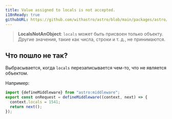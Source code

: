 ```yaml
---
title: Value assigned to locals is not accepted.
i18nReady: true
githubURL: https://github.com/withastro/astro/blob/main/packages/astro/src/core/errors/errors-data.ts
---
```


> **LocalsNotAnObject**: `locals` может быть присвоен только объекту. Другие значения, такие как числа, строки и т. д., не принимаются.

## Что пошло не так?

Выбрасывается, когда `locals` перезаписывается чем-то, что не является объектом.

Например:
```ts
import {defineMiddleware} from "astro:middleware";
export const onRequest = defineMiddleware((context, next) => {
  context.locals = 1541;
  return next();
});
```
